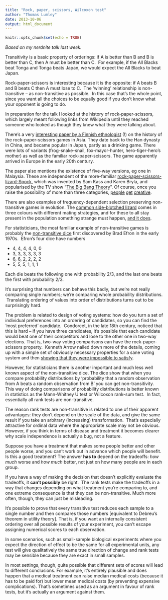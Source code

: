 ```yaml
---
title: "Rock, paper, scissors, Wilcoxon test"
author: "Thomas Lumley"
date: 2013-10-06
output: html_document
---
```


```r
knitr::opts_chunk$set(echo = TRUE)
```
 _Based on my nerdnite talk last week._

Transitivity is a basic property of orderings: if A is better than B and B is better than C, then A must be better than C.  For example, if the All Blacks beat Tonga and Tonga beats Japan, we would expect the All Blacks to beat Japan.

Rock-paper-scissors is interesting because it is the opposite: if A beats B and B beats C then A must lose to C.  The 'winning' relationship is non-transitive -- as non-transitive as possible.  In this case that's the whole point, since you want all the choices to be equally good if you don't know what your opponent is going to do. 

In preparation for the talk I looked at the history of rock-paper-scissors, which largely meant following links from Wikipedia until they reached someone who looked as though they knew what they were talking about.

There's a very [interesting paper by a Finnish ethnologist](http://ir.minpaku.ac.jp/dspace/handle/10502/750) (!) on the history of the rock-paper-scissors games in Asia. They date back to the Han dynasty in China, and became popular in Japan, partly as a drinking game. There were lots of variants (frog-snake-snail, fox-mayor-hunter, hero-tiger-hero's mother) as well as the familiar rock-paper-scissors. The game apparently arrived in Europe in the early 20th century.

The paper also mentions the existence of five-way versions, eg one in Malaysia. These are independent of the more-familiar [rock-paper-scissors-lizard-Spock](http://www.samkass.com/theories/RPSSL.html), which was invented by Sam Kass and Karen Bryla, and popularised by the TV show "[The Big Bang Theory](http://www.imdb.com/title/tt1256039/synopsis)". Of course, once you raise the possibility of more than three categories, [people](http://www.sheldonsfans.com/quote-383-rock-paper-scissors-lizard-spock.html) [get](http://www.umop.com/rps11.htm) [creative](http://www.umop.com/rps25.htm).

There are also examples of frequency-dependent selection preserving non-transitive games in evolution. The [common side-blotched lizard](http://en.wikipedia.org/wiki/Common_side-blotched_lizard) comes in three colours with different mating strategies, and for these to all stay present in the population something strange must happen, [and it does](http://www.pnas.org/content/97/26/14427.full).

For statisticians, the most familiar example of non-transitive games is probably the [non-transitive dice](http://plus.maths.org/content/non-transitiv-dice) first discovered by Brad Efron in the early 1970s.  Efron's four dice have numbers

*   4, 4, 4, 4, 0, 0
*   3, 3, 3, 3, 3, 3
*   6, 6, 2, 2, 2, 2
*   5, 5, 5, 1, 1, 1

Each die beats the following one with probability 2/3, and the last one beats the first with probability 2/3. 

It's surprising that numbers can behave this badly, but we're not really comparing single numbers; we're comparing whole probability distributions.  Translating ordering of values into order of distributions turns out to be surprisingly hard.

The problem is related to design of voting systems: how do you turn a set of individual preferences into an ordering of candidates, so you can find the 'most preferred' candidate.  Condorcet, in the late 18th century, noticed that this is hard -- if you have three candidates, it's possible that each candidate would beat one of their competitors and lose to the other one in two-way elections. That is, two-way voting comparisons can have the rock-paper-scissors property.  Kenneth Arrow nailed down more of the details, coming up with a simple set of obviously necessary properties for a sane voting system and then [showing that they were impossible to satisfy](http://en.wikipedia.org/wiki/Arrow's_impossibility_theorem).

However, for statisticians there is another important and much less well known aspect of the non-transitive dice. The dice show that when you compare probability distributions by 'probability that a random observation from A beats a random observation from B' you can get non-transitivity. This way of doing comparisons of probability distributions is better known in statistics as the Mann-Whitney U test or Wilcoxon rank-sum test.  In fact, essentially all rank tests are non-transitive. 

The reason rank tests are non-transitive is related to one of their apparent advantages: they don't depend on the scale of the data, and give the same result if you take an arbitrary (increasing) transformation.  That's especially attractive for ordinal data where the appropriate scale may not be obvious. However, if you think in terms of disease and treatment it becomes clearer why scale independence is actually a bug, not a feature. 

Suppose you have a treatment that makes some people better and other people worse, and you can't work out in advance which people will benefit. Is this a good treatment? The answer **has to** depend on the tradeoffs: _how much_ worse and _how much_ better, not just on how many people are in each group. 

If you have a way of making the decision that doesn't explicitly evaluate the tradeoffs, it **can't possibly** be right.  The rank tests make the tradeoffs in a way that changes depending on what treatment you're comparing to, and one extreme consequence is that they can be non-transitive. Much more often, though, they can just be misleading.

It's possible to prove that every transitive test reduces each sample to a single number and then compares those numbers [equivalent to Debreu's theorem in utility theory]. That is, if you want an internally consistent ordering over all possible results of your experiment, you can't escape assigning numerical scores to each observation.  

In some scenarios, such as small-sample biological experiments where you expect the direction of effect to be the same for all experimental units, any test will give qualitatively the same true direction of change and rank tests may be sensible because they are exact in small samples. 

In most settings, though, quite possible that different sets of scores will lead to different conclusions. For example, it's entirely plausible and does happen that a medical treatment can raise median medical costs (because it has to be paid for) but lower mean medical costs (by preventing expensive complications). That's sometimes used as an argument in favour of rank tests, but it's actually an argument against them. 
